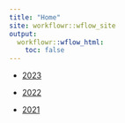 ```yaml
---
title: "Home"
site: workflowr::wflow_site
output:
  workflowr::wflow_html:
    toc: false
---
```


*  [2023](2023.html)

*  [2022](2022.html)

*  [2021](2021.html)


